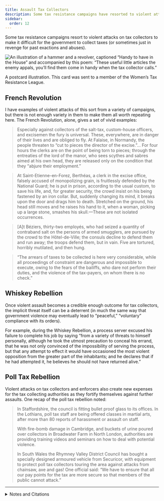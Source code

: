 ```yaml
---
title: Assault Tax Collectors
description: Some tax resistance campaigns have resorted to violent attacks on tax collectors.
sidebar:
  order: 12
---
```


Some tax resistance campaigns resort to violent attacks on tax collectors to make it difficult for the government to collect taxes (or sometimes just in revenge for past exactions and abuses).

![An illustration of a hammer and a revolver, captioned “Handy to have in the House” and accompanied by this poem: “These useful little articles the enemy appals, you’ll find them come in handy when the tax collector calls.”](../../../assets/handy-in-the-house.png)
<figcaption>A postcard illustration. This card was sent to a member of the Women’s Tax Resistance League.</figcaption>

## <Badge text="Example" size="medium" /> French Revolution

I have examples of violent attacks of this sort from a variety of campaigns, but there is not enough variety in them to make them all worth repeating here.
The French Revolution, alone, gives a set of vivid examples:

> Especially against collectors of the salt-tax, custom-house officers, and excisemen the fury is universal.
> These, everywhere, are in danger of their lives and are obliged to fly.
> At Falaise, in Normandy, the people threaten to “cut to pieces the director of the excise.”…
> For four hours the clerks are on the point of being torn to pieces; through the entreaties of the lord of the manor, who sees scythes and sabres aimed at his own head, they are released only on the condition that they “abjure their employment.”

> At Saint-Etienne-en-Forez, Berthéas, a clerk in the excise office, falsely accused of monopolizing grain, is fruitlessly defended by the National Guard; he is put in prison, according to the usual custom, to save his life, and, for greater security, the crowd insist on his being fastened by an iron collar.
> But, suddenly changing its mind, it breaks upon the door and drags him to death.
> Stretched on the ground, his head still moves and he raises his hand to it, when a woman, picking up a large stone, smashes his skull.—These are not isolated occurrences.

> [A]t Béziers, thirty-two employés, who had seized a quantity of contraband salt on the persons of armed smugglers, are pursued by the crowd to the Hôtel-de-Ville; the consuls decline to defend them and run away; the troops defend them, but in vain.
> Five are tortured, horribly mutilated, and then hung.

> “The arrears of taxes to be collected is here very considerable, while all proceedings of constraint are dangerous and impossible to execute, owing to the fears of the bailiffs, who dare not perform their duties, and the violence of the tax-payers, on whom there is no check.”

## <Badge text="Example" size="medium" /> Whiskey Rebellion

Once violent assault becomes a credible enough outcome for tax collectors, the implicit threat itself can be a deterrent (in much the same way that government violence may eventually lead to “peaceful,” “voluntary” compliance with its orders).

For example, during the Whiskey Rebellion, a process server excused his failure to complete his job by saying “from a variety of threats to himself personally, although he took the utmost precaution to conceal his errand, that he was not only convinced of the impossibility of serving the process, but that any attempt to effect it would have occasioned the most violent opposition from the greater part of the inhabitants; and he declares that if he had attempted it, he believes he should not have returned alive.”

## <Badge text="Example" size="medium" /> Poll Tax Rebellion

Violent attacks on tax collectors and enforcers also create new expenses for the tax collecting authorities as they fortify themselves against further assaults.
One recap of the poll tax rebellion noted:

> In Staffordshire, the council is fitting bullet proof glass to its offices.
> In the Lothians, poll tax staff are being offered classes in martial arts, after more than 80 reports of harassment or assault on staff.
>
> With fire-bomb damage in Cambridge, and buckets of urine poured over collectors in Broadwater Farm in North London, authorities are providing training videos and seminars on how to deal with potential violence.
>
> In South Wales the Rhymney Valley District Council has bought a specially designed armoured vehicle from Securicor, with equipment to protect poll tax collectors touring the area against attacks from chainsaw, axe and gas!
> One official said: “We have to ensure that all our pay points for the tax are more secure so that members of the public cannot attack.”

<Aside type="tip" title="Wikipedia">
  <WikipediaBadge title="French Revolution" />
  <WikipediaBadge title="Whiskey Rebellion" />
  <WikipediaBadge title="Poll tax (Great Britain)" />
</Aside>

---

<details>
<summary>Notes and Citations</summary>

* Taine, Hippolyte <i>The French Revolution</i>, Vol I. (1897) [pp. 68](https://archive.org/details/frenchrevolution0001hipp/page/68/mode/1up), [272–75](https://archive.org/details/frenchrevolution0001hipp/page/272/mode/1up)
* “Letter of the Minister of Justice, Duport” 7 January 1792, quoted in Taine, Hippolyte op. cit., [p. 279](https://archive.org/details/frenchrevolution0001hipp/page/279/mode/1up)
* Hamilton, Alexander “Report on Opposition to Internal Duties” (5 August 1794) <i>The Works of Alexander Hamilton</i>, Vol. IV (1851) [p. 582](https://archive.org/details/worksalexanderh13hamigoog/page/582/mode/1up)
* Sewell, Rob [“Poll Tax: ‘We won’t pay’ ”](https://marxist.com/we-wont-pay-how-thatcher-was-defeated.htm) (1990)

</details>
